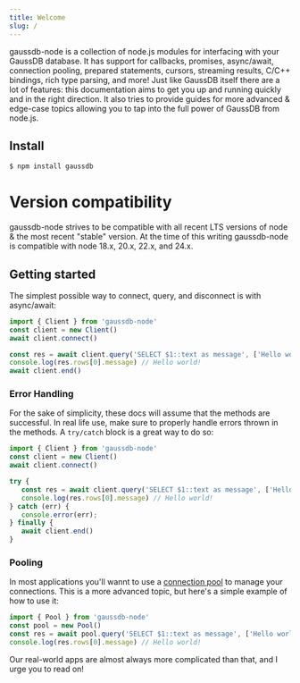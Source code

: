 ```yaml
---
title: Welcome
slug: /
---
```



gaussdb-node is a collection of node.js modules for interfacing with your GaussDB database. It has support for callbacks, promises, async/await, connection pooling, prepared statements, cursors, streaming results, C/C++ bindings, rich type parsing, and more! Just like GaussDB itself there are a lot of features: this documentation aims to get you up and running quickly and in the right direction. It also tries to provide guides for more advanced & edge-case topics allowing you to tap into the full power of GaussDB from node.js.

## Install

```bash
$ npm install gaussdb
```

# Version compatibility

gaussdb-node strives to be compatible with all recent LTS versions of node & the most recent "stable" version. At the time of this writing gaussdb-node is compatible with node 18.x, 20.x, 22.x, and 24.x.

## Getting started

The simplest possible way to connect, query, and disconnect is with async/await:

```js
import { Client } from 'gaussdb-node'
const client = new Client()
await client.connect()

const res = await client.query('SELECT $1::text as message', ['Hello world!'])
console.log(res.rows[0].message) // Hello world!
await client.end()
```

### Error Handling

For the sake of simplicity, these docs will assume that the methods are successful. In real life use, make sure to properly handle errors thrown in the methods. A `try/catch` block is a great way to do so:

```ts
import { Client } from 'gaussdb-node'
const client = new Client()
await client.connect()

try {
   const res = await client.query('SELECT $1::text as message', ['Hello world!'])
   console.log(res.rows[0].message) // Hello world!
} catch (err) {
   console.error(err);
} finally {
   await client.end()
}
```

### Pooling

In most applications you'll wannt to use a [connection pool](/features/pooling) to manage your connections. This is a more advanced topic, but here's a simple example of how to use it:

```js
import { Pool } from 'gaussdb-node'
const pool = new Pool()
const res = await pool.query('SELECT $1::text as message', ['Hello world!'])
console.log(res.rows[0].message) // Hello world!
```

Our real-world apps are almost always more complicated than that, and I urge you to read on!


